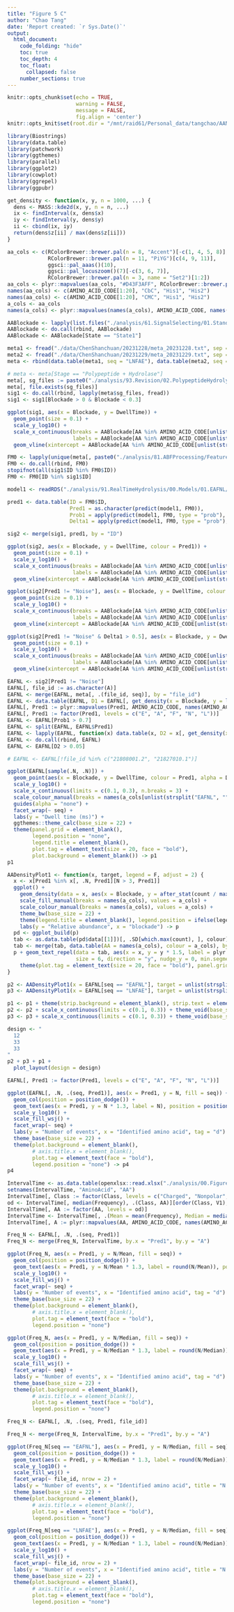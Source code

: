```yaml
---
title: "Figure 5 C"
author: "Chao Tang"
date: 'Report created: `r Sys.Date()`'
output: 
  html_document: 
    code_folding: "hide"
    toc: true
    toc_depth: 4
    toc_float: 
      collapsed: false
    number_sections: true
---
```


```r
knitr::opts_chunk$set(echo = TRUE, 
                      warning = FALSE, 
                      message = FALSE, 
                      fig.align = 'center')
knitr::opts_knit$set(root.dir = "/mnt/raid61/Personal_data/tangchao/AANanopore")
```

```r
library(Biostrings)
library(data.table)
library(patchwork)
library(ggthemes)
library(parallel)
library(ggplot2)
library(cowplot)
library(ggrepel)
library(ggpubr)
```

```r
get_density <- function(x, y, n = 1000, ...) {
  dens <- MASS::kde2d(x, y, n = n, ...)
  ix <- findInterval(x, dens$x)
  iy <- findInterval(y, dens$y)
  ii <- cbind(ix, iy)
  return(dens$z[ii] / max(dens$z[ii]))
}
```

```r
aa_cols <- c(RColorBrewer::brewer.pal(n = 8, "Accent")[-c(1, 4, 5, 8)], 
             RColorBrewer::brewer.pal(n = 11, "PiYG")[c(4, 9, 11)], 
             ggsci::pal_aaas()(10), 
             ggsci::pal_locuszoom()(7)[-c(3, 6, 7)], 
             RColorBrewer::brewer.pal(n = 3, name = "Set2")[1:2])
aa_cols <- plyr::mapvalues(aa_cols, "#D43F3AFF", RColorBrewer::brewer.pal(n = 8, name = "BrBG")[1])
names(aa_cols) <- c(AMINO_ACID_CODE[1:20], "CbC", "His1", "His2")
names(aa_cols) <- c(AMINO_ACID_CODE[1:20], "CMC", "His1", "His2")
a_cols <- aa_cols
names(a_cols) <- plyr::mapvalues(names(a_cols), AMINO_ACID_CODE, names(AMINO_ACID_CODE))
```

```r
AABlockade <- lapply(list.files("./analysis/61.SignalSelecting/01.StandardAA/02.SelectedSignals", "_V2.Rds", full.names = T), function(x) readRDS(x)$Summary)
AABlockade <- do.call(rbind, AABlockade)
AABlockade <- AABlockade[State == "State1"]
```

```r
meta1 <- fread("./data/ChenShanchuan/20231228/meta_20231228.txt", sep = "\t")[file_id %in% c("2023_12_28_0003.1", "20231228_0006.1")]
meta2 <- fread("./data/ChenShanchuan/20231229/meta_20231229.txt", sep = "\t")[file_id %in% c("2023_12_29_0005.1", "20231229_0006.1")]
meta <- rbind(data.table(meta1, seq = "LNFAE"), data.table(meta2, seq = "EAFNL"))
```

```r
# meta <- meta[Stage == "Polypeptide + Hydrolase"]
meta[, sg_files := paste0("./analysis/93.Revision/02.PolypeptideHydrolysis/02.SelectedL0/", file_id, ".MainL0.txt")]
meta[, file.exists(sg_files)]
sig1 <- do.call(rbind, lapply(meta$sg_files, fread))
sig1 <- sig1[Blockade > 0 & Blockade < 0.3]
```

```r
ggplot(sig1, aes(x = Blockade, y = DwellTime)) + 
  geom_point(size = 0.1) + 
  scale_y_log10() + 
  scale_x_continuous(breaks = AABlockade[AA %in% AMINO_ACID_CODE[unlist(strsplit("EAFNL", ""))], Blockade], 
                     labels = AABlockade[AA %in% AMINO_ACID_CODE[unlist(strsplit("EAFNL", ""))], AA]) + 
  geom_vline(xintercept = AABlockade[AA %in% AMINO_ACID_CODE[unlist(strsplit("EAFNL", ""))], Blockade], color = "red")
```

```r
FM0 <- lapply(unique(meta[, paste0("./analysis/81.ABFProcessing/FeatureMatrix/FeatureMatrix_", file_name, ".txt")]), fread)
FM0 <- do.call(rbind, FM0)
stopifnot(all(sig1$ID %in% FM0$ID))
FM0 <- FM0[ID %in% sig1$ID]
```

```r
model1 <- readRDS("./analysis/91.RealTimeHydrolysis/00.Models/01.EAFNL/Model_EAFNL_Noise.Rds")
```

```r
pred1 <- data.table(ID = FM0$ID, 
                    Pred1 = as.character(predict(model1, FM0)), 
                    Prob1 = apply(predict(model1, FM0, type = "prob"), 1, max), 
                    Delta1 = apply(predict(model1, FM0, type = "prob"), 1, function(x) - diff(head(sort(x, decreasing = T), 2))))
```

```r
sig2 <- merge(sig1, pred1, by = "ID")
```

```r
ggplot(sig2, aes(x = Blockade, y = DwellTime, colour = Pred1)) + 
  geom_point(size = 0.1) + 
  scale_y_log10() + 
  scale_x_continuous(breaks = AABlockade[AA %in% AMINO_ACID_CODE[unlist(strsplit("EAFNL", ""))], Blockade], 
                     labels = AABlockade[AA %in% AMINO_ACID_CODE[unlist(strsplit("EAFNL", ""))], AA]) + 
  geom_vline(xintercept = AABlockade[AA %in% AMINO_ACID_CODE[unlist(strsplit("EAFNL", ""))], Blockade], color = "red")
```

```r
ggplot(sig2[Pred1 != "Noise"], aes(x = Blockade, y = DwellTime, colour = Pred1)) + 
  geom_point(size = 0.1) + 
  scale_y_log10() + 
  scale_x_continuous(breaks = AABlockade[AA %in% AMINO_ACID_CODE[unlist(strsplit("EAFNL", ""))], Blockade], 
                     labels = AABlockade[AA %in% AMINO_ACID_CODE[unlist(strsplit("EAFNL", ""))], AA]) + 
  geom_vline(xintercept = AABlockade[AA %in% AMINO_ACID_CODE[unlist(strsplit("EAFNL", ""))], Blockade], color = "red")
```

```r
ggplot(sig2[Pred1 != "Noise" & Delta1 > 0.5], aes(x = Blockade, y = DwellTime, colour = Pred1)) + 
  geom_point(size = 0.1) + 
  scale_y_log10() + 
  scale_x_continuous(breaks = AABlockade[AA %in% AMINO_ACID_CODE[unlist(strsplit("EAFNL", ""))], Blockade], 
                     labels = AABlockade[AA %in% AMINO_ACID_CODE[unlist(strsplit("EAFNL", ""))], AA]) + 
  geom_vline(xintercept = AABlockade[AA %in% AMINO_ACID_CODE[unlist(strsplit("EAFNL", ""))], Blockade], color = "red")
```

```r
EAFNL <- sig2[Pred1 != "Noise"]
EAFNL[, file_id := as.character(A)]
EAFNL <- merge(EAFNL, meta[, .(file_id, seq)], by = "file_id")
EAFNL <- data.table(EAFNL, D1 = EAFNL[, get_density(x = Blockade, y = log10(DwellTime))])
EAFNL[, Pred1 := plyr::mapvalues(Pred1, AMINO_ACID_CODE, names(AMINO_ACID_CODE))]
EAFNL[, Pred1 := factor(Pred1, levels = c("E", "A", "F", "N", "L"))]
EAFNL <- EAFNL[Prob1 > 0.7]
EAFNL <- split(EAFNL, EAFNL$Pred1)
EAFNL <- lapply(EAFNL, function(x) data.table(x, D2 = x[, get_density(x = Blockade, y = log10(DwellTime), n = 1000)]))
EAFNL <- do.call(rbind, EAFNL)
EAFNL <- EAFNL[D2 > 0.05]
```

```r
# EAFNL <- EAFNL[!file_id %in% c("21808001.2", "21827010.1")]
```

```r
ggplot(EAFNL[sample(.N, .N)]) + 
  geom_point(aes(x = Blockade, y = DwellTime, colour = Pred1, alpha = D1), size = 1) + 
  scale_y_log10() + 
  scale_x_continuous(limits = c(0.1, 0.3), n.breaks = 3) + 
  scale_colour_manual(breaks = names(a_cols[unlist(strsplit("EAFNL", ""))]), values = a_cols[unlist(strsplit("EAFNL", ""))], guide = guide_legend(override.aes = list(size = 2))) + 
  guides(alpha = "none") + 
  facet_wrap(~ seq) + 
  labs(y = "Dwell time (ms)") + 
  ggthemes::theme_calc(base_size = 22) + 
  theme(panel.grid = element_blank(), 
        legend.position = "none",
        legend.title = element_blank(), 
        plot.tag = element_text(size = 20, face = "bold"), 
        plot.background = element_blank()) -> p1
p1
```

```r
AADensityPlot1 <- function(x, target, legend = F, adjust = 2) {
  x <- x[Pred1 %in% x[, .N, Pred1][N > 3, Pred1]]
  ggplot() +
    geom_density(data = x, aes(x = Blockade, y = after_stat(count / max(count)), fill = Pred1, colour = Pred1), adjust = adjust, alpha = 0.5) + 
    scale_fill_manual(breaks = names(a_cols), values = a_cols) + 
    scale_colour_manual(breaks = names(a_cols), values = a_cols) + 
    theme_bw(base_size = 22) + 
    theme(legend.title = element_blank(), legend.position = ifelse(legend, "right", "none")) + 
    labs(y = "Relative abundance", x = "blockade") -> p
  pd <- ggplot_build(p)
  tab <- as.data.table(pd$data[[1]])[, .SD[which.max(count), ], colour][order(count, decreasing = T), ][colour %in% a_cols[target]]
  tab <- merge(tab, data.table(AA = names(a_cols), colour = a_cols), by = "colour")
  p + geom_text_repel(data = tab, aes(x = x, y = y * 1.5, label = plyr::mapvalues(AA, AMINO_ACID_CODE, names(AMINO_ACID_CODE)), colour = AA), 
                      size = 6, direction = "y", nudge_y = 0, min.segment.length = unit(100, "cm")) + 
    theme(plot.tag = element_text(size = 20, face = "bold"), panel.grid = element_blank())
}

p2 <- AADensityPlot1(x = EAFNL[seq == "EAFNL"], target = unlist(strsplit("EAFNL", ""))) + facet_wrap(~"EAFNL")
p3 <- AADensityPlot1(x = EAFNL[seq == "LNFAE"], target = unlist(strsplit("EAFNL", ""))) + facet_wrap(~"LNFAE")
```

```r
p1 <- p1 + theme(strip.background = element_blank(), strip.text = element_blank(), plot.margin = unit(c(0, 1, 1, 1), "line"))
p2 <- p2 + scale_x_continuous(limits = c(0.1, 0.3)) + theme_void(base_size = 22) + theme(legend.position = "none", plot.margin = unit(c(0, 0, 0, 0), "line"), plot.tag = element_text(face = "bold")) + labs(tag = "c")
p3 <- p3 + scale_x_continuous(limits = c(0.1, 0.3)) + theme_void(base_size = 22) + theme(legend.position = "none", plot.margin = unit(c(0, 0, 0, 1), "line"))
```

```r
design <- "
  12
  33
  33
"
p2 + p3 + p1 + 
  plot_layout(design = design)
```

```r
EAFNL[, Pred1 := factor(Pred1, levels = c("E", "A", "F", "N", "L"))]
```

```r
ggplot(EAFNL[, .N, .(seq, Pred1)], aes(x = Pred1, y = N, fill = seq)) + 
  geom_col(position = position_dodge()) + 
  geom_text(aes(x = Pred1, y = N * 1.3, label = N), position = position_dodge(width = 0.9), size = 6) + 
  scale_y_log10() + 
  scale_fill_wsj() + 
  facet_wrap(~ seq) + 
  labs(y = "Number of events", x = "Identified amino acid", tag = "d") + 
  theme_base(base_size = 22) + 
  theme(plot.background = element_blank(), 
        # axis.title.x = element_blank(), 
        plot.tag = element_text(face = "bold"), 
        legend.position = "none") -> p4
p4
```


```r
IntervalTime <- as.data.table(openxlsx::read.xlsx("./analysis/00.FigureTables/Rebuttal/Nov12/Figures/Data/Fig2C.xlsx"))
setnames(IntervalTime, "AminoAcid", "AA")
IntervalTime[, Class := factor(Class, levels = c("Charged", "Nonpolar", "Polar"))]
od <- IntervalTime[, median(Frequency), .(Class, AA)][order(Class, V1), AA]
IntervalTime[, AA := factor(AA, levels = od)]
IntervalTime <- IntervalTime[, .(Mean = mean(Frequency), Median = median(Frequency)), AA]
IntervalTime[, A := plyr::mapvalues(AA, AMINO_ACID_CODE, names(AMINO_ACID_CODE))]
```

```r
Freq_N <- EAFNL[, .N, .(seq, Pred1)]
Freq_N <- merge(Freq_N, IntervalTime, by.x = "Pred1", by.y = "A")
```

```r
ggplot(Freq_N, aes(x = Pred1, y = N/Mean, fill = seq)) + 
  geom_col(position = position_dodge()) + 
  geom_text(aes(x = Pred1, y = N/Mean * 1.3, label = round(N/Mean)), position = position_dodge(width = 0.9), size = 6) + 
  scale_y_log10() + 
  scale_fill_wsj() + 
  facet_wrap(~ seq) + 
  labs(y = "Number of events", x = "Identified amino acid", tag = "d") + 
  theme_base(base_size = 22) + 
  theme(plot.background = element_blank(), 
        # axis.title.x = element_blank(), 
        plot.tag = element_text(face = "bold"), 
        legend.position = "none")
```


```r
ggplot(Freq_N, aes(x = Pred1, y = N/Median, fill = seq)) + 
  geom_col(position = position_dodge()) + 
  geom_text(aes(x = Pred1, y = N/Median * 1.3, label = round(N/Median)), position = position_dodge(width = 0.9), size = 6) + 
  scale_y_log10() + 
  scale_fill_wsj() + 
  facet_wrap(~ seq) + 
  labs(y = "Number of events", x = "Identified amino acid", tag = "d") + 
  theme_base(base_size = 22) + 
  theme(plot.background = element_blank(), 
        # axis.title.x = element_blank(), 
        plot.tag = element_text(face = "bold"), 
        legend.position = "none")
```


```r
Freq_N <- EAFNL[, .N, .(seq, Pred1, file_id)]
```

```r
Freq_N <- merge(Freq_N, IntervalTime, by.x = "Pred1", by.y = "A")
```

```r
ggplot(Freq_N[seq == "EAFNL"], aes(x = Pred1, y = N/Median, fill = seq)) + 
  geom_col(position = position_dodge()) + 
  geom_text(aes(x = Pred1, y = N/Median * 1.3, label = round(N/Median)), position = position_dodge(width = 0.9), size = 6) + 
  scale_y_log10() + 
  scale_fill_wsj() + 
  facet_wrap(~ file_id, nrow = 2) + 
  labs(y = "Number of events", x = "Identified amino acid", title = "N / Standard AA median", tag = "EAFNL") + 
  theme_base(base_size = 22) + 
  theme(plot.background = element_blank(), 
        # axis.title.x = element_blank(), 
        plot.tag = element_text(face = "bold"), 
        legend.position = "none")
```

```r
ggplot(Freq_N[seq == "LNFAE"], aes(x = Pred1, y = N/Median, fill = seq)) + 
  geom_col(position = position_dodge()) + 
  geom_text(aes(x = Pred1, y = N/Median * 1.3, label = round(N/Median)), position = position_dodge(width = 0.9), size = 6) + 
  scale_y_log10() + 
  scale_fill_wsj() + 
  facet_wrap(~ file_id, nrow = 2) + 
  labs(y = "Number of events", x = "Identified amino acid", title = "N / Standard AA median", tag = "LNFAE") + 
  theme_base(base_size = 22) + 
  theme(plot.background = element_blank(), 
        # axis.title.x = element_blank(), 
        plot.tag = element_text(face = "bold"), 
        legend.position = "none")
```

